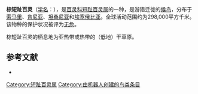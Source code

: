{{noteTA
|G1=unit
}}
{{Speciesbox
| name = 棕短趾百灵
| image = Alaudula somalica.jpg
| status = LC | status_system = IUCN3.1
| genus = Calandrella
| species = somalica
| authority = {{link-en|理查德·鲍德勒·夏普|Richard Bowdler Sharpe|Sharpe}}, 1895
| range_map = 
}}

'''棕短趾百灵'''（[[学名|学名]]：{{lang|la|''Calandrella somalica''}}），是[[百灵科|百灵科]][[短趾百灵属|短趾百灵属]]的一种，是游猎迁徙的[[鸟类迁徙|候鸟]]，分布于[[索马里|索马里]]、[[肯尼亚|肯尼亚]]、[[坦桑尼亚|坦桑尼亚]]和[[埃塞俄比亚|埃塞俄比亚]]。全球活动范围约为298,000平方千米。该物种的保护状况被评为[[无危|无危]]。

棕短趾百灵的栖息地为亚热带或热带的（低地）干草原。

== 参考文献 ==
*{{cite web|url=http://www.birdlife.org/datazone/speciesfactsheet.php?id=8159&m=0|title=Calandrella somalica|publisher=[[国际鸟盟|BirdLife.org]]|accessdate=2011-06-27|archive-date=2016-03-04|archive-url=https://web.archive.org/web/20160304220600/http://www.birdlife.org/datazone/speciesfactsheet.php?id=8159&m=0|dead-url=no}}
{{Taxonbar|from=Q18560571}}

[[Category:短趾百灵属|Category:短趾百灵属]]
[[Category:由机器人创建的鸟类条目|Category:由机器人创建的鸟类条目]]